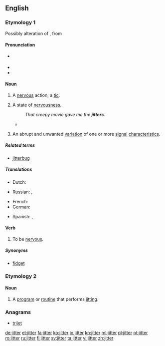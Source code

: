 ==English==

===Etymology 1===
Possibly alteration of {{term|chitter||tremble, shiver|lang=en}}, from {{etyl|enm|en}} {{term|chittern||lang=enm|to twitter, chatter}}
<!--SOED-->

====Pronunciation====
* {{a|UK}} {{IPA|/ˈdʒɪt.ə(ɹ)/|lang=en}}
* {{rhymes|ɪtə(r)|lang=en}}
* {{audio|en-uk-jitter.ogg|Audio (UK)|lang=en}}

====Noun====
{{en-noun}}

# A [[nervous]] action; a [[tic]].
# {{context|chiefly|in the plural|often with "the"|lang=en}} A state of [[nervousness]].
#: ''That creepy movie gave me the '''jitters'''.''
#* {{quote-news
|year=2010
|date=December 29
|author=Chris Whyatt  
|title=Chelsea 1 - 0 Bolton
|work=BBC
|url=http://news.bbc.co.uk/sport1/hi/football/eng_prem/9309542.stm
|page=
|passage=But Bolton deserve real credit, seeking to take advantage of their '''jitters''' at every opportunity in typically determined fashion.}}
# {{context|telecommunications|lang=en}} An abrupt and unwanted [[variation]] of one or more [[signal]] [[characteristics]].

=====Related terms=====
* [[jitterbug]]

=====Translations=====
{{trans-top|A nervous action; a tic}}
{{trans-mid}}
{{trans-bottom}}

{{trans-top|A state of nervousness; the jitters}}
{{trans-mid}}
{{trans-bottom}}

{{trans-top|(''Telecommunications'') an abrupt and unwanted variation of signal characteristics}}
* Dutch: {{t+|nl|interferentie}}
{{trans-mid}}
* Russian: {{t+|ru|дрожание|n}}, {{t|ru|джиттер|m}}
{{trans-bottom}}

{{checktrans-top}}
* French: {{qualifier|2}} {{t-check|fr|crainte}}
* German: {{qualifier|2}} {{t-check|de|Zittern}}
{{trans-mid}}
* Spanish: {{t-check|es|temblores}}, {{qualifier|2}} {{t-check|es|escalofríos}}
{{trans-bottom}}

====Verb====
{{en-verb}}

# {{context|intransitive|lang=en}} To be [[nervous]].

=====Synonyms=====
* [[fidget]]

===Etymology 2===
{{suffix|jit|er|lang=en}}

====Noun====
{{en-noun}}

# {{context|computing|lang=en}} A [[program]] or [[routine]] that performs [[jit]]ting.

===Anagrams===
* [[trijet#English|trijet]]

[[de:jitter]]
[[et:jitter]]
[[fa:jitter]]
[[ko:jitter]]
[[io:jitter]]
[[kn:jitter]]
[[ml:jitter]]
[[pl:jitter]]
[[pt:jitter]]
[[ro:jitter]]
[[ru:jitter]]
[[fi:jitter]]
[[sv:jitter]]
[[ta:jitter]]
[[vi:jitter]]
[[zh:jitter]]